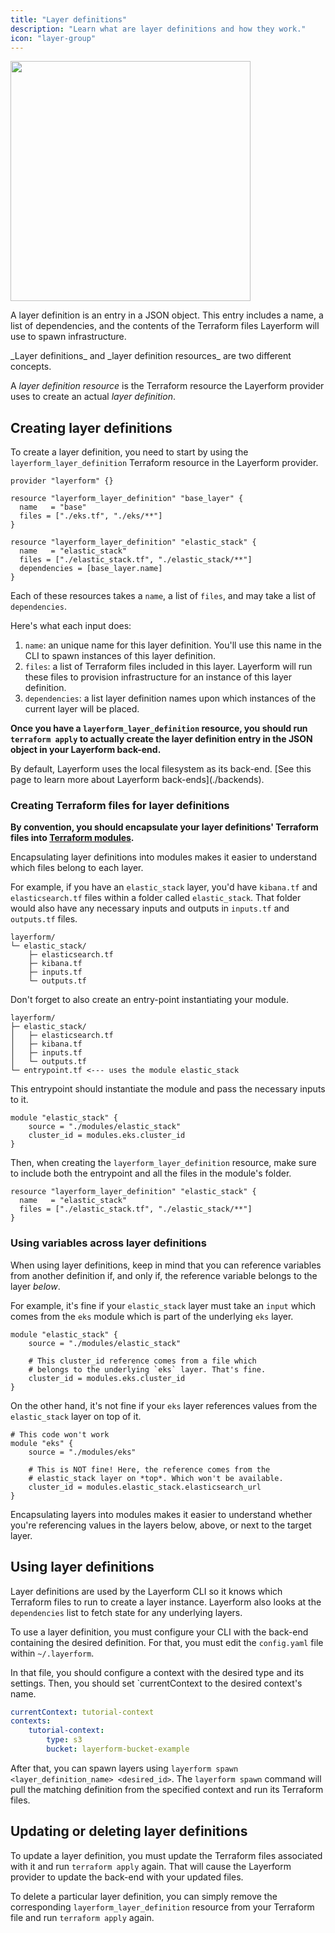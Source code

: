 ```yaml
---
title: "Layer definitions"
description: "Learn what are layer definitions and how they work."
icon: "layer-group"
---
```


<div className="flex justify-center items-center">
    <img src="../images/bear-spawn.png" width="384px" />
</div>

A layer definition is an entry in a JSON object. This entry includes a name, a list of dependencies, and the contents of the Terraform files Layerform will use to spawn infrastructure.

<Note>
_Layer definitions_ and _layer definition resources_ are two different concepts.

A _layer definition resource_ is the Terraform resource the Layerform provider uses to create an actual _layer definition_.

</Note>

## Creating layer definitions

To create a layer definition, you need to start by using the `layerform_layer_definition` Terraform resource in the Layerform provider.

```hcl
provider "layerform" {}

resource "layerform_layer_definition" "base_layer" {
  name   = "base"
  files = ["./eks.tf", "./eks/**"]
}

resource "layerform_layer_definition" "elastic_stack" {
  name   = "elastic_stack"
  files = ["./elastic_stack.tf", "./elastic_stack/**"]
  dependencies = [base_layer.name]
}
```

Each of these resources takes a `name`, a list of `files`, and may take a list of `dependencies`.

Here's what each input does:

1. `name`: an unique name for this layer definition. You'll use this name in the CLI to spawn instances of this layer definition.
2. `files`: a list of Terraform files included in this layer. Layerform will run these files to provision infrastructure for an instance of this layer definition.
3. `dependencies`: a list layer definition names upon which instances of the current layer will be placed.

**Once you have a `layerform_layer_definition` resource, you should run `terraform apply` to actually create the layer definition entry in the JSON object in your Layerform back-end.**

<Note>
    By default, Layerform uses the local filesystem as its back-end. [See this
    page to learn more about Layerform back-ends](./backends).
</Note>

### Creating Terraform files for layer definitions

**By convention, you should encapsulate your layer definitions' Terraform files into [Terraform modules](https://developer.hashicorp.com/terraform/language/modules).**

Encapsulating layer definitions into modules makes it easier to understand which files belong to each layer.

For example, if you have an `elastic_stack` layer, you'd have `kibana.tf` and `elasticsearch.tf` files within a folder called `elastic_stack`. That folder would also have any necessary inputs and outputs in `inputs.tf` and `outputs.tf` files.

```
layerform/
└─ elastic_stack/
    ├─ elasticsearch.tf
    ├─ kibana.tf
    ├─ inputs.tf
    └─ outputs.tf
```

Don't forget to also create an entry-point instantiating your module.

```
layerform/
├─ elastic_stack/
│   ├─ elasticsearch.tf
│   ├─ kibana.tf
│   ├─ inputs.tf
│   └─ outputs.tf
└─ entrypoint.tf <--- uses the module elastic_stack
```

This entrypoint should instantiate the module and pass the necessary inputs to it.

```hcl
module "elastic_stack" {
    source = "./modules/elastic_stack"
    cluster_id = modules.eks.cluster_id
}
```

Then, when creating the `layerform_layer_definition` resource, make sure to include both the entrypoint and all the files in the module's folder.

```hcl
resource "layerform_layer_definition" "elastic_stack" {
  name   = "elastic_stack"
  files = ["./elastic_stack.tf", "./elastic_stack/**"]
}
```

### Using variables across layer definitions

When using layer definitions, keep in mind that you can reference variables from another definition if, and only if, the reference variable belongs to the layer _below_.

For example, it's fine if your `elastic_stack` layer must take an `input` which comes from the `eks` module which is part of the underlying `eks` layer.

```hcl
module "elastic_stack" {
    source = "./modules/elastic_stack"

    # This cluster_id reference comes from a file which
    # belongs to the underlying `eks` layer. That's fine.
    cluster_id = modules.eks.cluster_id
}
```

On the other hand, it's not fine if your `eks` layer references values from the `elastic_stack` layer on top of it.

```hcl
# This code won't work
module "eks" {
    source = "./modules/eks"

    # This is NOT fine! Here, the reference comes from the
    # elastic_stack layer on *top*. Which won't be available.
    cluster_id = modules.elastic_stack.elasticsearch_url
}
```

<Tip>
    Encapsulating layers into modules makes it easier to understand whether
    you're referencing values in the layers below, above, or next to the target
    layer.
</Tip>

## Using layer definitions

Layer definitions are used by the Layerform CLI so it knows which Terraform files to run to create a layer instance. Layerform also looks at the `dependencies` list to fetch state for any underlying layers.

To use a layer definition, you must configure your CLI with the back-end containing the desired definition. For that, you must edit the `config.yaml` file within `~/.layerform`.

In that file, you should configure a context with the desired type and its settings. Then, you should set `currentContext to the desired context's name.

```yaml
currentContext: tutorial-context
contexts:
    tutorial-context:
        type: s3
        bucket: layerform-bucket-example
```

After that, you can spawn layers using `layerform spawn <layer_definition_name> <desired_id>`. The `layerform spawn` command will pull the matching definition from the specified context and run its Terraform files.

## Updating or deleting layer definitions

To update a layer definition, you must update the Terraform files associated with it and run `terraform apply` again. That will cause the Layerform provider to update the back-end with your updated files.

To delete a particular layer definition, you can simply remove the corresponding `layerform_layer_definition` resource from your Terraform file and run `terraform apply` again.
